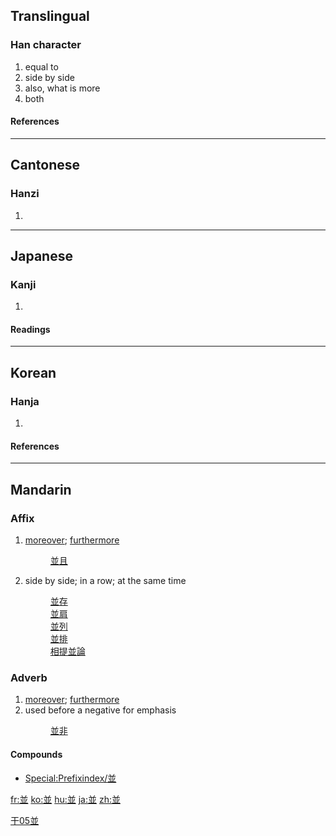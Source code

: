 {{see|并|幷|竝}}

==Translingual==
===Han character===
{{Han char|rn=1|rad=一|as=07|sn=8|four=8010<sub>2</sub>|canj=廿廿金 (TTC)}}
# equal to
# side by side
# also, what is more
# both
====References====
{{Han ref|kx=0078.140|dkj=00054|dj=0157.250|hdz=10246.020|uh=4E26|ud=20006|bh=A8C3|bd=43203}}
----
==Cantonese==
===Hanzi===
{{yue-hanzi|jyut=|y=bing6, bong6}}
# {{defn|Cantonese}}
----
==Japanese==
===Kanji===
{{ja-kanji|grade=6|rs=一07}}
# {{defn|Japanese}}
====Readings====
{{ja-readings|on=[[へい]] (hei)|kun=[[なみ]] (nami), [[ならぶ]] (narabu), [[ならびに]] (narabini)}}
----
==Korean==
===Hanja===
{{ko-hanja|hangeul=병|rv=byeong|mr=pyŏng|eumhun=아우를|ehrv=aureul|ehmr=aurǔl|ehy=}}

# {{defn|Korean}}

====References====
{{Hanja ref|nav=13654}}

----

==Mandarin==
===Affix===
{{infl|cmn|affix|simplified||Pinyin|bìng|traditional|並}}

# [[moreover]]; [[furthermore]]
#: [[並且]]
# side by side; in a row; at the same time
#: [[並存]]
#: [[並肩]]
#: [[並列]]
#: [[並排]]
#: [[相提並論]]

===Adverb===
{{cmn-adv|t|pin=bìng|pint=bing4|tra=並|sim=并|rs=干05}}

# [[moreover]]; [[furthermore]]
# used before a negative for emphasis
#: [[並非]]

====Compounds====
*[[Special:Prefixindex/並]]

[[Category:zh-tw:Elementary Mandarin|干05並]]

[[fr:並]]
[[ko:並]]
[[hu:並]]
[[ja:並]]
[[zh:並]]